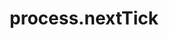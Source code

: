 ---
id: "node_tf_hard_010"
questionType: "TRUE_FALSE"
title: "process.nextTick"
statement: "process.nextTick() callbacks are executed before any I/O events."
difficulty: "HARD"
category: "Node.js"
correctAnswer: true
explanation: "nextTick callbacks run before the event loop continues to the next phase."
---